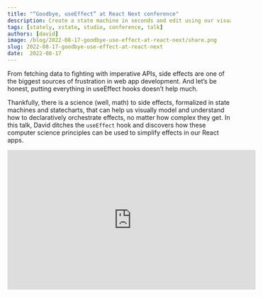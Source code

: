 ```yaml
---
title: "“Goodbye, useEffect” at React Next conference"
description: Create a state machine in seconds and edit using our visual editor.
tags: [stately, xstate, studio, conference, talk]
authors: [david]
image: /blog/2022-08-17-goodbye-use-effect-at-react-next/share.png
slug: 2022-08-17-goodbye-use-effect-at-react-next
date:  2022-08-17
---
```


From fetching data to fighting with imperative APIs, side effects are one of the biggest sources of frustration in web app development. And let’s be honest, putting everything in useEffect hooks doesn’t help much. 

Thankfully, there is a science (well, math) to side effects, formalized in state machines and statecharts, that can help us visually model and understand how to declaratively orchestrate effects, no matter how complex they get. In this talk, David ditches the `useEffect` hook and discovers how these computer science principles can be used to simplify effects in our React apps.

<iframe width="560" height="315" src="https://www.youtube-nocookie.com/embed/RW9TVhmxu6Q?controls=0" title="YouTube video player" frameborder="0" allow="accelerometer; autoplay; clipboard-write; encrypted-media; gyroscope; picture-in-picture; web-share" allowfullscreen></iframe>